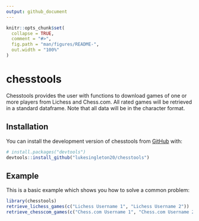 ```yaml
---
output: github_document
---
```


<!-- README.md is generated from README.Rmd. Please edit that file -->

```r
knitr::opts_chunk$set(
  collapse = TRUE,
  comment = "#>",
  fig.path = "man/figures/README-",
  out.width = "100%"
)
```

# chesstools

<!-- badges: start -->
<!-- badges: end -->

Chesstools provides the user with functions to download games of one or more players from Lichess and Chess.com. All rated games will be retrieved in a standard dataframe. Note that all data will be in the character format.

## Installation

You can install the development version of chesstools from [GitHub](https://github.com/) with:

``` r
# install.packages("devtools")
devtools::install_github("lukesingleton20/chesstools")
```

## Example

This is a basic example which shows you how to solve a common problem:

```r
library(chesstools)
retrieve_lichess_games(c("Lichess Username 1", "Lichess Username 2"))
retrieve_chesscom_games(c("Chess.com Username 1", "Chess.com Username 2"))
```
